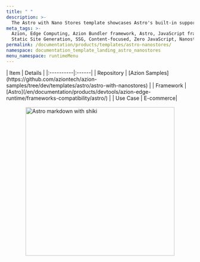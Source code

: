 ```yaml
---
title: " "
description: >-
  The Astro with Nano Stores template showcases Astro's built-in support for nanostores to provide a shared state between components of any framework.
meta_tags: >-
  Azion, Edge Computing, Azion Bundler framework, Astro, JavaScript frameworks,
  Static Site Generation, SSG, Content-focused, Zero JavaScript, Nanostore
permalink: /documentation/products/templates/astro-nanostores/
namespace: documentation_template_landing_astro_nanostores
menu_namespace: runtimeMenu
---
```




<div class="[&_.flex.flex-col]:!gap-4 [&_.flex.flex-col]:md:!gap-8 [&_.flex.flex-col]:2xl:!gap-16">
  <HeroHome
    title="Astro Nano Stores"
    description="The Astro with Nano Stores template showcases Astro's built-in support for nanostores to provide a shared state between components of any framework."
    logos={[]}
    buttons={[
      { label: "Deploy template", link: "https://console.azion.com/create/astro/astro-with-nanostores", outlined: false, icon: "ai ai-azion", iconPos: "left" },
      { label: "View demo", link: "https://tqxc7pjft3.map.azionedge.net/", severity: "secondary" }
    ]}
  />
</div>

<div style="display: flex; gap: 1rem; align-items: center; flex-direction: row; flex-wrap: wrap;">
  <div style="flex: 1; min-width: 300px;">
    | Item | Details |
    |:----------|:------|
    | Repository | [Azion Samples](https://github.com/aziontech/azion-samples/tree/dev/templates/astro/astro-with-nanostores) |
    | Framework | [Astro](/en/documentation/products/devtools/azion-edge-runtime/frameworks-compatibility/astro/) |
    | Use Case | E-commerce|
  </div>
  <div style="display: flex; justify-content: center; align-items: center; flex: 1; min-width: 300px;">
    <img src="/assets/docs/images/uploads/template-showcase/astro/astro-nanostores.png" width="400" alt="Astro markdown with shiki" style="max-width: 100%; height: auto;" />
  </div>
</div>
